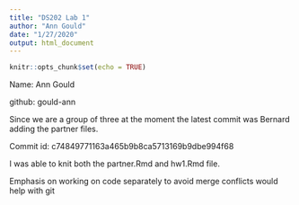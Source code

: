 ```yaml
---
title: "DS202 Lab 1"
author: "Ann Gould"
date: "1/27/2020"
output: html_document
---
```


```r
knitr::opts_chunk$set(echo = TRUE)
```

Name: Ann Gould

github: gould-ann

Since we are a group of three at the moment the latest commit was Bernard adding the partner files.

Commit id: c74849771163a465b9b8ca5713169b9dbe994f68

I was able to knit both the partner.Rmd and hw1.Rmd file.

Emphasis on working on code separately to avoid merge conflicts would help with git